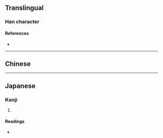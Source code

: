 {{also|卯}}
{{character info/new}}
==Translingual==

===Han character===
{{Han char|rn=63|rad=戶|as=03|sn=7|four=|canj=NSMLS|ids=⿹㇇匚⿸⿱一丨コ}}

====References====
* {{Han ref|kx=0415.080|dkj=11708|dj=0759.120|hdz=10053.150|uh=623C|ud=25148}}

----

==Chinese==
{{zh-see|卯|v}}

----

==Japanese==

===Kanji===
{{ja-kanji|grade=|rs=戶03}}

# {{defn|lang=ja|sort=戶03}}

====Readings====
* {{ja-readings|on=[[ぼう]] (bō)|kun=}}